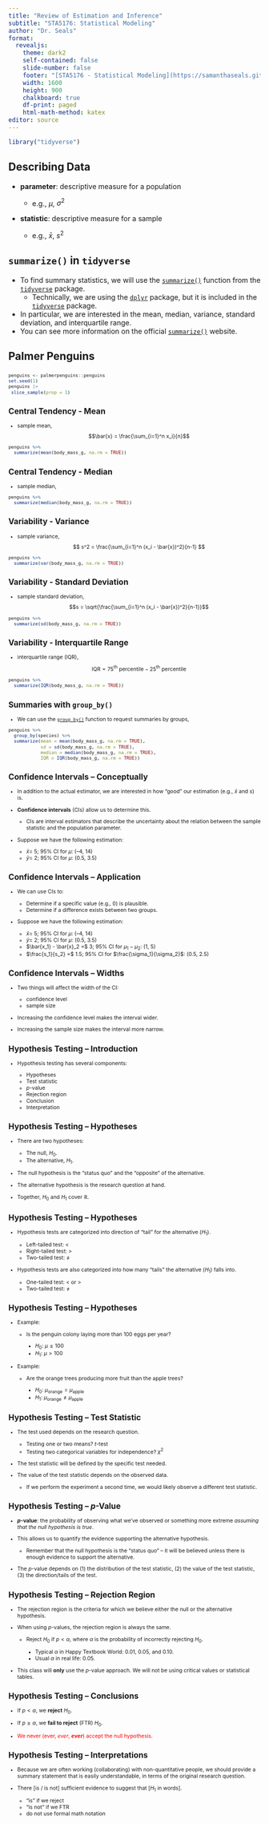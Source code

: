 ```yaml
---
title: "Review of Estimation and Inference"
subtitle: "STA5176: Statistical Modeling"
author: "Dr. Seals"
format: 
  revealjs:
    theme: dark2
    self-contained: false
    slide-number: false
    footer: "[STA5176 - Statistical Modeling](https://samanthaseals.github.io/STA5176)"
    width: 1600
    height: 900
    chalkboard: true
    df-print: paged
    html-math-method: katex
editor: source
---
```


```r
library("tidyverse") 
```


## Describing Data

-   **parameter**: descriptive measure for a population

    -   e.g., $\mu$, $\sigma^2$

-   **statistic**: descriptive measure for a sample

    -   e.g., $\bar{x}$, $s^2$

## `summarize()` in `tidyverse`

-   To find summary statistics, we will use the [`summarize()`](https://dplyr.tidyverse.org/reference/summarise.html) function from the [`tidyverse`](https://www.tidyverse.org/) package.
    -   Technically, we are using the [`dplyr`](https://dplyr.tidyverse.org/) package, but it is included in the [`tidyverse`](https://www.tidyverse.org/) package.
-   In particular, we are interested in the mean, median, variance, standard deviation, and interquartile range.
-   You can see more information on the official [`summarize()`](https://dplyr.tidyverse.org/reference/summarise.html) website.

## Palmer Penguins

<div style = "font-size: .75em; margin-top: 2em">

```r
penguins <- palmerpenguins::penguins
set.seed(1)
penguins |>
 slice_sample(prop = 1)
```

## Central Tendency - Mean

-   sample mean,
$$\bar{x} = \frac{\sum_{i=1}^n x_i}{n}$$

```r
penguins %>% 
  summarize(mean(body_mass_g, na.rm = TRUE))
```


## Central Tendency - Median

-   sample median, \begin{align*}
    \text{median} &= 50^{\text{th}} \text{ percentile} \\ &= \text{value that divides the dataset in half}
    \end{align*}


```r
penguins %>% 
  summarize(median(body_mass_g, na.rm = TRUE))
```


## Variability - Variance

-   sample variance,
$$ s^2 = \frac{\sum_{i=1}^n (x_i - \bar{x})^2}{n-1} $$

```r
penguins %>% 
  summarize(var(body_mass_g, na.rm = TRUE))
```


## Variability - Standard Deviation

-   sample standard deviation,
$$s = \sqrt{\frac{\sum_{i=1}^n (x_i - \bar{x})^2}{n-1}}$$

```r
penguins %>% 
  summarize(sd(body_mass_g, na.rm = TRUE))
```


## Variability - Interquartile Range

-   interquartile range (IQR),
$$ \text{IQR} = 75^{\text{th}} \text{ percentile} - 25^{\text{th}}\text{ percentile} $$

```r
penguins %>% 
  summarize(IQR(body_mass_g, na.rm = TRUE))
```


## Summaries with `group_by()`

-   We can use the [`group_by()`](https://dplyr.tidyverse.org/reference/group_by.html) function to request summaries by groups,


```r
penguins %>% 
  group_by(species) %>%
  summarize(mean = mean(body_mass_g, na.rm = TRUE),
            sd = sd(body_mass_g, na.rm = TRUE),
            median = median(body_mass_g, na.rm = TRUE),
            IQR = IQR(body_mass_g, na.rm = TRUE))
```


## Confidence Intervals -- Conceptually

-   In addition to the actual estimator, we are interested in how "good" our estimation (e.g., $\bar{x}$ and $s$) is.

-   **Confidence intervals** (CIs) allow us to determine this.

    -   CIs are interval estimators that describe the uncertainty about the relation between the sample statistic and the population parameter.

-   Suppose we have the following estimation:

    -   $\bar{x} =$ 5; 95% CI for $\mu$: (--4, 14)
    -   $\bar{y} =$ 2; 95% CI for $\mu$: (0.5, 3.5)

## Confidence Intervals -- Application

-   We can use CIs to:

    -   Determine if a specific value (e.g., 0) is plausible.
    -   Determine if a difference exists between two groups.

-   Suppose we have the following estimation:

    -   $\bar{x} =$ 5; 95% CI for $\mu$: (--4, 14)
    -   $\bar{y} =$ 2; 95% CI for $\mu$: (0.5, 3.5)
    -   $\bar{x_1} - \bar{x}_2 =$ 3; 95% CI for $\mu_1 - \mu_2$: (1, 5)
    -   $\frac{s_1}{s_2} =$ 1.5; 95% CI for $\frac{\sigma_1}{\sigma_2}$: (0.5, 2.5)

## Confidence Intervals -- Widths

-   Two things will affect the width of the CI:

    -   confidence level
    -   sample size

-   Increasing the confidence level makes the interval wider.

-   Increasing the sample size makes the interval more narrow.

## Hypothesis Testing -- Introduction

-   Hypothesis testing has several components:

    -   Hypotheses
    -   Test statistic
    -   $p$-value
    -   Rejection region
    -   Conclusion
    -   Interpretation

## Hypothesis Testing -- Hypotheses

-   There are two hypotheses:

    -   The null, $H_0$.
    -   The alternative, $H_1$.

-   The null hypothesis is the "status quo" and the "opposite" of the alternative.

-   The alternative hypothesis is the research question at hand.

-   Together, $H_0$ and $H_1$ cover $\mathbb{R}$.

## Hypothesis Testing -- Hypotheses

-   Hypothesis tests are categorized into direction of "tail" for the alternative ($H_1$).

    -   Left-tailed test: $<$
    -   Right-tailed test: $>$
    -   Two-tailed test: $\ne$

-   Hypothesis tests are also categorized into how many "tails" the alternative ($H_1$) falls into.

    -   One-tailed test: $<$ or $>$
    -   Two-tailed test: $\ne$

## Hypothesis Testing -- Hypotheses

-   Example:

    -   Is the penguin colony laying more than 100 eggs per year?

        -   $H_0$: $\mu \le 100$
        -   $H_1$: $\mu > 100$

-   Example:

    -   Are the orange trees producing more fruit than the apple trees?

        -   $H_0$: $\mu_{\text{orange}} = \mu_{\text{apple}}$
        -   $H_1$: $\mu_{\text{orange}} \ne \mu_{\text{apple}}$

## Hypothesis Testing -- Test Statistic

-   The test used depends on the research question.

    -   Testing one or two means? $t$-test
    -   Testing two categorical variables for independence? $\chi^2$

-   The test statistic will be defined by the specific test needed.

-   The value of the test statistic depends on the observed data.

    -   If we perform the experiment a second time, we would likely observe a different test statistic.

## Hypothesis Testing -- ***p***-Value

-   ***p*****-value**: the probability of observing what we've observed or something more extreme *assuming that the null hypothesis is true*.

-   This allows us to quantify the evidence supporting the alternative hypothesis.

    -   Remember that the null hypothesis is the "status quo" -- it will be believed unless there is enough evidence to support the alternative.

-   The *p*-value depends on (1) the distribution of the test statistic, (2) the value of the test statistic, (3) the direction/tails of the test.

## Hypothesis Testing -- Rejection Region

-   The rejection region is the criteria for which we believe either the null or the alternative hypothesis.

-   When using $p$-values, the rejection region is always the same.

    -   Reject $H_0$ if $p < \alpha$, where $\alpha$ is the probability of incorrectly rejecting $H_0$.

        -   Typical $\alpha$ in Happy Textbook World: 0.01, 0.05, and 0.10.
        -   Usual $\alpha$ in real life: 0.05.

-   This class will **only** use the $p$-value approach. We will not be using critical values or statistical tables.

## Hypothesis Testing -- Conclusions

-   If $p < \alpha$, we **reject** $H_0$.

-   If $p \ge \alpha$, we **fail to reject** (FTR) $H_0$.

-   [We never (ever, *ever*, ***ever***) accept the null hypothesis.]{style="color: red;"}

## Hypothesis Testing -- Interpretations

-   Because we are often working (collaborating) with non-quantitative people, we should provide a summary statement that is easily understandable, in terms of the original research question.

-   There \[is / is not\] sufficient evidence to suggest that \[$H_1$ in words\].

    -   "is" if we reject
    -   "is not" if we FTR
    -   do not use formal math notation


